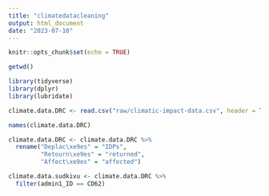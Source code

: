 ```yaml
---
title: "climatedatacleaning"
output: html_document
date: "2023-07-10"
---
```


```r
knitr::opts_chunk$set(echo = TRUE)

getwd()
```

```r
library(tidyverse)
library(dplyr)
library(lubridate)

```


```r

climate.data.DRC <- read.csv("raw/climatic-impact-data.csv", header = TRUE, check.names = F)

names(climate.data.DRC)

climate.data.DRC <- climate.data.DRC %>%
  rename("Deplac\xe9es" = "IDPs",
         "Retourn\xe9es" = "returned",
         "Affect\xe9es" = "affected")

climate.data.sudkivu <- climate.data.DRC %>%
  filter(admin1_ID == CD62)

```


